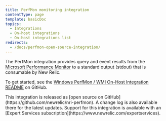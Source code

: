 ```yaml
---
title: PerfMon monitoring integration
contentType: page
template: basicDoc
topics:
  - Integrations
  - On-host integrations
  - On-host integrations list
redirects:
  - /docs/perfmon-open-source-integration/
---
```


The PerfMon integration provides query and event results from the [Microsoft Performance Monitor](https://docs.microsoft.com/en-us/previous-versions/windows/it-pro/windows-server-2008-R2-and-2008/cc749154(v%3dws.11)) to a standard output (stdout) that is consumable by New Relic.

To get started, see the [Windows PerfMon / WMI On-Host Integration README](https://github.com/newrelic/nri-perfmon) on GitHub.

<Callout variant="tip">
  This integration is released as [open source on GitHub](https://github.com/newrelic/nri-perfmon). A change log is also available there for the latest updates. Support for this integration is available with an [Expert Services subscription](https://www.newrelic.com/expertservices).
</Callout>
